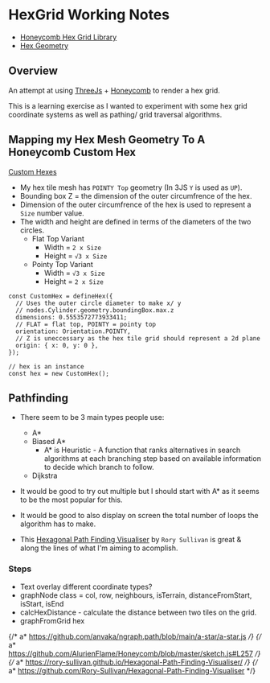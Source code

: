 # HexGrid Working Notes

- [Honeycomb Hex Grid Library][2]
- [Hex Geometry][3]

## Overview

An attempt at using [ThreeJs][1] + [Honeycomb][2] to render a hex grid.

This is a learning exercise as I wanted to experiment with some hex grid coordinate systems as well as
pathing/ grid traversal algorithms.

## Mapping my Hex Mesh Geometry To A Honeycomb Custom Hex

[Custom Hexes](https://abbekeultjes.nl/honeycomb/guide/custom-hexes.html#custom-hexes)

- My hex tile mesh has `POINTY Top` geometry (In 3JS `Y` is used as `UP`).
- Bounding box Z = the dimension of the outer circumfrence of the hex.
- Dimension of the outer circumfrence of the hex is used to represent a `Size` number value.
- The width and height are defined in terms of the diameters of the two circles.
  - Flat Top Variant
    - Width = `2 x Size`
    - Height = `√3 x Size`
  - Pointy Top Variant
    - Width = `√3 x Size`
    - Height = `2 x Size`

```tsx
const CustomHex = defineHex({
  // Uses the outer circle diameter to make x/ y
  // nodes.Cylinder.geometry.boundingBox.max.z
  dimensions: 0.5553572773933411;
  // FLAT = flat top, POINTY = pointy top
  orientation: Orientation.POINTY,
  // Z is uneccessary as the hex tile grid should represent a 2d plane
  origin: { x: 0, y: 0 },
});

// hex is an instance
const hex = new CustomHex();
```

[1]: https://threejs.org/ "ThreeJs"
[2]: https://abbekeultjes.nl/honeycomb/guide/getting-started.html "Honeycomb"
[3]: https://www.redblobgames.com/grids/hexagons/#basics "Hex Geometry"
[4]: https://rory-sullivan.github.io/Hexagonal-Path-Finding-Visualiser/ "Hexagonal Path Finding Visualiser"

## Pathfinding

- There seem to be 3 main types people use:
  - A\*
  - Biased A\*
    - A\* is Heuristic - A function that ranks alternatives in search algorithms at each branching step
      based on available information to decide which branch to follow.
  - Dijkstra

- It would be good to try out multiple but I should start with A* as it seems to be the most popular for this.
- It would be good to also display on screen the total number of loops the algorithm has to make.
- This [Hexagonal Path Finding Visualiser][4] by `Rory Sullivan` is great & along the lines of what I'm aiming to acomplish.

### Steps

- Text overlay different coordinate types?
- graphNode class = col, row, neighbours, isTerrain, distanceFromStart, isStart, isEnd
- calcHexDistance - calculate the distance between two tiles on the grid.
- graphFromGrid hex

{/* a* https://github.com/anvaka/ngraph.path/blob/main/a-star/a-star.js */}
{/* a* https://github.com/AlurienFlame/Honeycomb/blob/master/sketch.js#L257 */}
{/* a* https://rory-sullivan.github.io/Hexagonal-Path-Finding-Visualiser/ */}
{/* a* https://github.com/Rory-Sullivan/Hexagonal-Path-Finding-Visualiser */}

